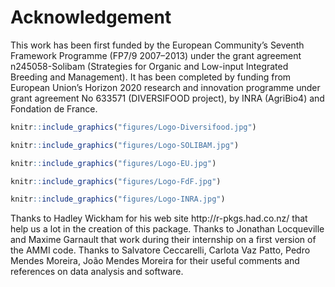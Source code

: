 
# Acknowledgement {-}


This work has been first funded by the European Community’s Seventh Framework Programme (FP7/9 2007–2013) under the grant agreement n245058-Solibam (Strategies for Organic and Low-input Integrated Breeding and Management). 
It has been completed by funding from European Union’s Horizon 2020 research and innovation programme under grant agreement No 633571 (DIVERSIFOOD project), by INRA (AgriBio4) and Fondation de France.

```r
knitr::include_graphics("figures/Logo-Diversifood.jpg")
```

```r
knitr::include_graphics("figures/Logo-SOLIBAM.jpg")
```

```r
knitr::include_graphics("figures/Logo-EU.jpg")
```

```r
knitr::include_graphics("figures/Logo-FdF.jpg")
```

```r
knitr::include_graphics("figures/Logo-INRA.jpg")
```


Thanks to Hadley Wickham for his web site http://r-pkgs.had.co.nz/ that help us a lot in the creation of this package.
Thanks to Jonathan Locqueville and Maxime Garnault that work during their internship on a first version of the AMMI code.
Thanks to Salvatore Ceccarelli, Carlota Vaz Patto, Pedro Mendes Moreira, João Mendes Moreira for their useful comments and references on data analysis and software.



